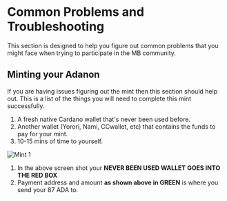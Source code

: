 
# Common Problems and Troubleshooting

This section is designed to help you figure out common problems that you might face when trying to participate in the MB community.

## Minting your Adanon

If you are having issues figuring out the mint then this section should help out.
This is a list of the things you will need to complete this mint successfully.

1. A fresh native Cardano wallet that's never been used before.
1. Another wallet (Yorori, Nami, CCwallet, etc) that contains the funds to pay for your mint.
1. 10-15 mins of time to yourself.

<Bleed>![Mint 1](../../public/mint1.png)</Bleed>

1. In the above screen shot your **NEVER BEEN USED WALLET GOES INTO THE RED BOX**
1. Payment address and amount **as shown above in GREEN** is where you send your 87 ADA to. 





